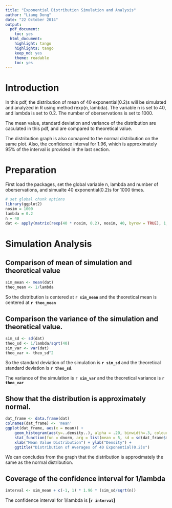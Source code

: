 ```yaml
---
title: "Exponential Distribution Simulation and Analysis"
author: "Liang Dong"
date: "22 October 2014"
output:
  pdf_document:
    toc: yes
  html_document:
    highlight: tango
    highlights: tango
    keep_md: yes
    theme: readable
    toc: yes
---
```


# Introduction

In this pdf, the distribution of mean of 40 exponential(0.2)s will be simulated and analyzed in R using method rexp(n, lambda). The variable n is set to 40, and lambda is set to 0.2. The number of oberservations is set to 1000.

The mean value, standard deviation and variance of the distribution are caculated in this pdf, and are compared to theoretical value. 

The distribution graph is also comapred to the normal distribution on the same plot. Also, the confidence interval for 1.96, which is approximately 95% of the interval is provided in the last section.

# Preparation

First load the packages, set the global variable n, lambda and number of oberservations, and simualte 40 exponential(0.2)s for 1000 times.

```r
# set global chunk options
library(ggplot2)
nosim = 1000
lambda = 0.2 
n = 40
dat <- apply(matrix(rexp(40 * nosim, 0.2), nosim, 40, byrow = TRUE), 1, mean)
```

# Simulation Analysis

## Comparison of mean of simulation and theoretical value

```r

sim_mean <- mean(dat)
theo_mean <- 1/lambda
```

So the distribution is centered at **`r sim_mean`** and the theoretical mean is centered at **`r theo_mean`**

## Comparison the variance of the simulation and theoretical value.

```r
sim_sd <- sd(dat)
theo_sd <- 1/lambda/sqrt(40)
sim_var <- var(dat)
theo_var <- theo_sd^2
```

So the standard deviation of the simulation is **`r sim_sd`** and the theoretical standard deviation is **`r theo_sd`**.

The variance of the simulation is **`r sim_var`** and the theoretical variance is **`r theo_var`**

## Show that the distribution is approximately normal.

```r

dat_frame <- data.frame(dat)
colnames(dat_frame) <- 'mean'
ggplot(dat_frame, aes(x = mean)) + 
    geom_histogram(aes(y=..density..), alpha = .20, binwidth=.3, colour = "black") +
    stat_function(fun = dnorm, arg = list(mean = 5, sd = sd(dat_frame$mean)), colour = "red") + 
    xlab("Mean Value Distribution") + ylab("Density") + 
    ggtitle("Distribution of Averages of 40 Exponential(0.2)s")
```

We can concludes from the graph that the distribution is approximately the same as the normal distribution.

## Coverage of the confidence interval for 1/lambda

```r

interval <- sim_mean + c(-1, 1) * 1.96 * (sim_sd/sqrt(n))


```

The confidence interval for 1/lambda is **[`r interval`]** 

